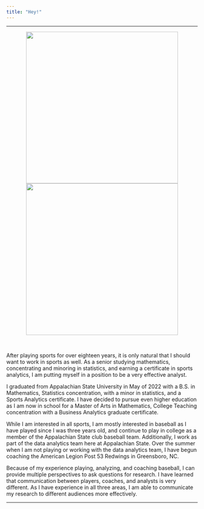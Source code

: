 ```yaml
---
title: "Hey!"
---
```


<hr>

<center>
<p><img src="IMG_1360.jpg" style = "height:400px"><img src="mom.png" style = "height:400px"></p>
</center><br>


After playing sports for over eighteen years, it is only natural that I should want to work in sports as well. As a senior studying mathematics, concentrating and minoring in statistics, and earning a certificate in sports analytics, I am putting myself in a position to be a very effective analyst.

I graduated from Appalachian State University in May of 2022 with a B.S. in Mathematics, Statistics concentration, with a minor in statistics, and a Sports Analytics certificate. I have decided to pursue even higher education as I am now in school for a Master of Arts in Mathematics, College Teaching concentration with a Business Analytics graduate certificate. 

While I am interested in all sports, I am mostly interested in baseball as I have played since I was three years old, and continue to play in college as a member of the Appalachian State club baseball team. Additionally, I work as part of the data analytics team here at Appalachian State. Over the summer when I am not playing or working with the data analytics team, I have begun coaching the American Legion Post 53 Redwings in Greensboro, NC.

Because of my experience playing, analyzing, and coaching baseball, I can provide multiple perspectives to ask questions for research. I have learned that communication between players, coaches, and analysts is very different. As I have experience in all three areas, I am able to communicate my research to different audiences more effectively.

<hr>
